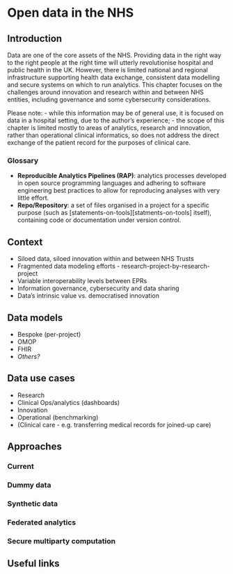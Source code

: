 # Open data in the NHS

## Introduction
Data are one of the core assets of the NHS.  Providing data in the right way to the right people at the right time will utterly revolutionise hospital and public health in the UK.  However, there is limited national and regional infrastructure supporting health data exchange, consistent data modelling and secure systems on which to run analytics.  This chapter focuses on the challenges around innovation and research within and between NHS entities, including governance and some cybersecurity considerations.

Please note:
- while this information may be of general use, it is focused on data in a hospital setting, due to the author's experience;
- the scope of this chapter is limited mostly to areas of analytics, research and innovation, rather than operational clinical informatics, so does not address the direct exchange of the patient record for the purposes of clinical care.

### Glossary

- **Reproducible Analytics Pipelines (RAP)**: analytics processes developed in open source programming languages and
adhering to software engineering best practices to allow for reproducing analyses with very little effort.
- **Repo/Repository**: a set of files organised in a project for a specific purpose (such as 
[statements-on-tools][statments-on-tools] itself), containing code or documentation under version control.

## Context

- Siloed data, siloed innovation within and between NHS Trusts
- Fragmented data modeling efforts - research-project-by-research-project
- Variable interoperability levels between EPRs
- Information governance, cybersecurity and data sharing
- Data's intrinsic value vs. democratised innovation

## Data models

- Bespoke (per-project)
- OMOP
- FHIR
- *Others?*

## Data use cases

- Research
- Clinical Ops/analytics (dashboards)
- Innovation
- Operational (benchmarking)
- (Clinical care - e.g. transferring medical records for joined-up care)

## Approaches

### Current

### Dummy data

### Synthetic data

### Federated analytics

### Secure multiparty computation

## Useful links
